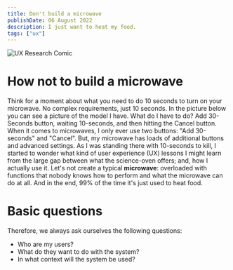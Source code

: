 ```yaml
---
title: Don't build a microwave
publishDate: 06 August 2022
description: I just want to heat my food.
tags: ["ux"]
---
```



<img src="/images/notes/samsung-smart-oven.webp" alt="UX Research Comic"/>

# How not to build a microwave
Think for a moment about what you need to do 10 seconds to turn on your microwave. No complex requirements, just 10 seconds. In the picture below you can see a picture of the model I have. 
What do I have to do? Add 30-Seconds button, waiting 10-seconds, and then hitting the Cancel button. When it comes to microwaves, I only ever use two buttons: "Add 30-seconds" and "Cancel". 
But, my microwave has loads of additional buttons and advanced settings. As I was standing there with 10-seconds to kill, I started to wonder what kind of user experience (UX) lessons I might learn from the large gap between what the science-oven offers; and, how I actually use it.
Let's not create a typical **microwave**: overloaded with functions that nobody knows how to perform and what the microwave can do at all. And in the end, 99% of the time it's just used to heat food. 


# Basic questions
Therefore, we always ask ourselves the following questions:

- Who are my users?
- What do they want to do with the system?
- In what context will the system be used?

